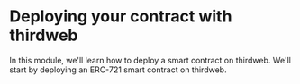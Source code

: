 # Deploying your contract with thirdweb

In this module, we'll learn how to deploy a smart contract on thirdweb. We'll start by deploying an ERC-721 smart contract on thirdweb.
